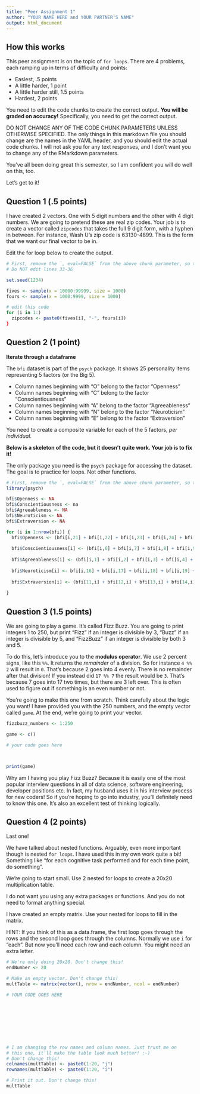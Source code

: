 ```yaml
---
title: "Peer Assignment 1"
author: "YOUR NAME HERE and YOUR PARTNER'S NAME"
output: html_document
---
```


## How this works
This peer assignment is on the topic of `for loops`. There are 4 problems, each ramping up in terms of difficulty and points:

- Easiest, .5 points
- A little harder, 1 point
- A little harder still, 1.5 points
- Hardest, 2 points

You need to edit the code chunks to create the correct output. **You will be graded on accuracy!** Specifically, you need to get the correct output.

DO NOT CHANGE ANY OF THE CODE CHUNK PARAMETERS UNLESS OTHERWISE SPECIFIED. The only things in this markdown file you should change are the names in the YAML header, and you should edit the actual code chunks. I will not ask you for any text responses, and I don't want you to change any of the RMarkdown parameters. 

You've all been doing great this semester, so I am confident you will do well on this, too. 

Let's get to it!

## Question 1 (.5 points)

I have created 2 vectors. One with 5 digit numbers and the other with 4 digit numbers. We are going to pretend these are real zip codes. Your job is to create a vector called `zipcodes` that takes the full 9 digit form, with a hyphen in between. For instance, Wash U's zip code is 63130-4899. This is the form that we want our final vector to be in. 

Edit the for loop below to create the output. 

```r
# First, remove the `, eval=FALSE` from the above chunk parameter, so that it only says "```{r}"
# Do NOT edit lines 33-36

set.seed(1234)

fives <- sample(x = 10000:99999, size = 1000)
fours <- sample(x = 1000:9999, size = 1000)

# edit this code
for (i in 1:) 
  zipcodes <- paste0(fives[i], "-", fours[i])
}


```


## Question 2 (1 point)

**Iterate through a dataframe**

The `bfi` dataset is part of the `psych` package. It shows 25 personality items representing 5 factors (or the Big 5).

- Column names beginning with "O" belong to the factor "Openness"
- Column names beginning with "C" belong to the factor "Conscientiousness"
- Column names beginning with "A" belong to the factor "Agreeableness"
- Column names beginning with "N" belong to the factor "Neuroticism"
- Column names beginning with "E" belong to the factor "Extraversion"

You need to create a composite variable for each of the 5 factors, *per individual*. 

**Below is a skeleton of the code, but it doesn't quite work. Your job is to fix it!**

The only package you need is the `psych` package for accessing the dataset. The goal is to practice for loops. Not other functions. 

```r
# First, remove the `, eval=FALSE` from the above chunk parameter, so that it only says "```{r}"
library(psych)

bfi$Openness <- NA
bfi$Conscientiousness <- na
bfi$Agreeableness <- NA
bfi$Neuroticism <- NA
bfi$Extraversion <- NA

for (i in 1:nrow(bfi)) {
  bfi$Openness <- (bfi[i,21] + bfi[i,22] + bfi[i,23] + bfi[i,24] + bfi[i,25])/5
  
  bfi$Conscientiousness[i] <- (bfi[i,6] + bfi[i,7] + bfi[i,8] + bfi[i,9] + bfi[i,10])/5
  
  bfi$Agreeableness[i] <- (bfi[i,1] + bfi[i,2] + bfi[i,3] + bfi[i,4] + bfi[i,5])/5
  
  bfi$Neuroticism[i] <- bfi[i,16] + bfi[i,17] + bfi[i,18] + bfi[i,19] + bfi[i,20]
  
  bfi$Extraversion[i] <- (bfi[11,i] + bfi[12,i] + bfi[13,i] + bfi[14,i] + bfi[15,i])/5
  
}
```

## Question 3 (1.5 points)

We are going to play a game. It's called Fizz Buzz. You are going to print integers 1 to 250, but print “Fizz” if an integer is divisible by 3, “Buzz” if an integer is divisible by 5, and “FizzBuzz” if an integer is divisible by both 3 and 5.

To do this, let's introduce you to the **modulus operator**. We use 2 percent signs, like this `%%`. It returns the *remainder* of a division. So for instance `4 %% 2` will result in `0`. That's because 2 goes into 4 evenly. There is no remainder after that division! If you instead did `17 %% 7` the result would be `3`. That's because 7 goes into 17 two times, but there are 3 left over. This is often used to figure out if something is an even number or not. 

You're going to make this one from scratch. Think carefully about the logic you want! I have provided you with the 250 numbers, and the empty vector called `game`. At the end, we're going to print your vector. 

```r
fizzbuzz_numbers <- 1:250

game <- c()

# your code goes here



print(game)
```

Why am I having you play Fizz Buzz? Because it is easily one of the most popular interview questions in all of data science, software engineering, developer positions etc. In fact, my husband uses it in his interview process for new coders! So if you're hoping to go into industry, you'll definitely need to know this one. It's also an excellent test of thinking logically. 

## Question 4 (2 points)

Last one! 

We have talked about nested functions. Arguably, even more important though is nested `for loops`. I have used this in my own work quite a bit! Something like "for each cognitive task performed and for each time point, do something". 

We're going to start small. Use 2 nested for loops to create a 20x20 multiplication table. 

I do not want you using any extra packages or functions. And you do not need to format anything special. 

I have created an empty matrix. Use your nested for loops to fill in the matrix. 

HINT: If you think of this as a data.frame, the first loop goes through the rows and the second loop goes through the columns. Normally we use `i` for "each". But now you'll need each row and each column. You might need an extra letter.

```r
# We're only doing 20x20. Don't change this!
endNumber <- 20

# Make an empty vector. Don't change this!
multTable <- matrix(vector(), nrow = endNumber, ncol = endNumber)

# YOUR CODE GOES HERE









# I am changing the row names and column names. Just trust me on
# this one, it'll make the table look much better! :-)
# Don't change this!
colnames(multTable) <- paste0(1:20, "j")
rownames(multTable) <- paste0(1:20, "i")

# Print it out. Don't change this!
multTable
```


